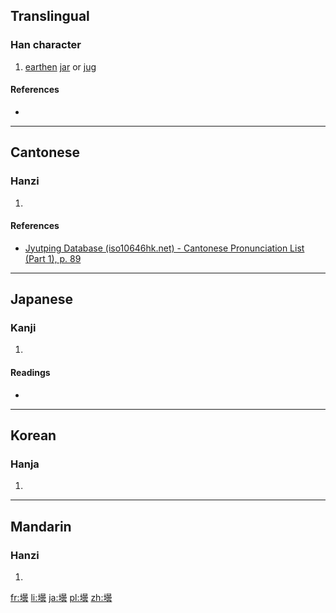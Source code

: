 ==Translingual==

===Han character===
{{Han char|rn=32|rad=土|as=16|sn=19|four=|canj=土日一戈 (GAMI)|ids=⿰[[土]][[曇]]}}

# [[earthen]] [[jar]] or [[jug]]

====References====
* {{Han ref|kx=0242.010|dkj=05588|dj=0481.250|hdz=10499.130|uh=58DC|ud=22748}}

----

==Cantonese==

===Hanzi===
{{yue-hanzi|jyut=[[taam4]]|y=taam4}}

# {{defn|lang=yue|sort=土16}}

====References====
* [http://www.iso10646hk.net/jp/document/download.jsp Jyutping Database (iso10646hk.net) - Cantonese Pronunciation List (Part 1), p. 89]

----

==Japanese==

===Kanji===
{{ja-kanji|grade=|rs=土16}}

# {{defn|lang=ja|sort=土16}}

====Readings====
* {{ja-readings|on=[[たん]] (tan), [[どん]] (don)|kun=[[びん]] (bin)}}

----

==Korean==

===Hanja===
{{ko-hanja|hangeul=담|rv=dam|mr=tam}}

# {{defn|lang=ko|sort=土16}}

----

==Mandarin==

===Hanzi===
{{cmn-hanzi|pin=[[tán]] ([[tan2]])|wg=t'an<sup>2</sup>}}

# {{defn|lang=cmn|sort=土16}}

[[fr:壜]]
[[li:壜]]
[[ja:壜]]
[[pl:壜]]
[[zh:壜]]